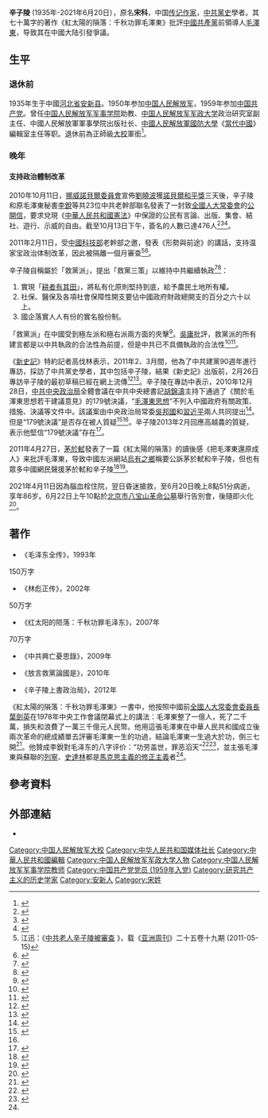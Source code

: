 {{Infobox writer <!-- For more information see [[:Template:Infobox_Writer/doc|:Template:Infobox Writer/doc]]. --> 
| name          = 辛子陵
| birth_date    = 1935年
| birth_place   = {{CHN-1928}}[[河北省|河北省]][[安新县|安新县]]
| death_date    = {{Death date and age|2021|06|20|1935|mf=y}}
| death_place   = {{CHN}}[[北京市|北京市]]
| alma_mater    = 
| nationality   = {{PRC}}
| language      = 中文
| notableworks  = 《毛澤東全傳》<br/>《紅太陽的隕落：千秋功罪毛澤東》
}}
'''辛子陵'''  (1935年-2021年6月20日），原名'''宋科'''，中国[[传记|传记]][[作家|作家]]，[[中國共產黨歷史|中共黨史]]學者。其七十萬字的著作《紅太陽的隕落：千秋功罪毛澤東》批評[[中國共產黨|中國共產黨]]前領導人[[毛澤東|毛澤東]]，导致其在中國大陆引發爭議。

==生平==
===退休前===
1935年生于中國[[河北省|河北省]][[安新县|安新县]]。1950年参加[[中国人民解放军|中国人民解放军]]，1959年参加[[中国共产党|中国共产党]]。曾任[[中国人民解放军军事学院|中国人民解放军军事学院]]助教、[[中国人民解放军军政大学|中国人民解放军军政大学]]政治研究室副主任、中國人民解放軍軍事學院出版社长、[[中國人民解放軍國防大學|中國人民解放軍國防大學]]《[[當代中國|當代中國]]》編輯室主任等职。退休前為正師級[[大校|大校]]軍銜<ref>{{Cite news | url=http://hk.apple.nextmedia.com/international/art/20110524/15280108 | title=茅於軾與辛子陵撰文批毛澤東 左派擬起訴 | publisher=[[蘋果日報_(香港)|蘋果日報]] | access-date=2019-04-07 | archive-url=https://web.archive.org/web/20170216221521/http://hk.apple.nextmedia.com/international/art/20110524/15280108 | archive-date=2017-02-16 | dead-url=no }}</ref>。

===晚年===
====支持政治體制改革====
2010年10月11日，[[挪威諾貝爾委員會|挪威諾貝爾委員會]]宣佈[[劉曉波|劉曉波]]獲[[諾貝爾和平獎|諾貝爾和平獎]]三天後，辛子陵和原毛澤東秘書[[李銳_(1917年)|李銳]]等共23位中共老幹部聯名發表了一封致[[全國人民代表大會常務委員會|全國人大常委會]]的[[公開信|公開信]]，要求兌現《[[中華人民共和國憲法|中華人民共和國憲法]]》中保證的公民有言論、出版、集會、結社、遊行、示威的自由。截至10月13日下午，簽名的人數已達476人<ref>{{Cite news | url=http://www.bbc.co.uk/zhongwen/trad/china/2010/10/101013_china_letter_copy.shtml | title=致全國人大要求新聞言論自由公開信原文 | date=2010年10月13日 | publisher=[[BBC|BBC]] | access-date=2014年11月27日 | archive-url=https://web.archive.org/web/20101018062357/http://www.bbc.co.uk/zhongwen/trad/china/2010/10/101013_china_letter_copy.shtml | archive-date=2010年10月18日 | dead-url=no }}</ref><ref>{{Cite web | url=http://www.hrichina.org/cht/content/4987 | title=中共老幹部的公開信: “新聞必須自由！” | publisher=中国人权 | date=2011年1月27日 | access-date=2014年11月27日 | archive-url=https://web.archive.org/web/20141205160055/http://www.hrichina.org/cht/content/4987 | archive-date=2014年12月5日 | dead-url=no }}</ref><ref>{{Cite news | url=http://www.theguardian.com/world/2010/oct/13/china-party-veterans-free-speech | title=''Chinese Communist party veterans defy censors with call for free speech'' | location=英國 | publisher=《[[衛報|衛報]]》 | date=2010年10月13日 | access-date=2014年11月27日 | archive-url=https://web.archive.org/web/20141205004932/http://www.theguardian.com/world/2010/oct/13/china-party-veterans-free-speech | archive-date=2014年12月5日 | dead-url=no }}{{en}}</ref>。

2011年2月11日，受[[中華人民共和國科學技術部|中國科技部]]老幹部之邀，發表《形勢與前途》的講話，支持温家宝政治体制改革，因此被隔離一個月審查<ref>江迅：《[http://www.yzzk.com/cfm/inews.cfm?Path=3494260932&File=20110506/yz051100a.htm 中共老人辛子陵被審查] {{Wayback|url=http://www.yzzk.com/cfm/inews.cfm?Path=3494260932&File=20110506%2Fyz051100a.htm |date=20141205082108 }}》，载《[[亚洲周刊|亚洲周刊]]》二十五卷十九期 (2011-05-15)</ref><ref>{{Cite news | url=http://dailynews.sina.com/gb/chn/chnnews/ausdaily/20110509/15112435017.html | title=反對批判溫家寶 中共老幹部辛子陵被審查 | date=2011年5月9日 | work=[[澳洲日報|澳洲日報]] | publisher=[[新浪网|新浪网]] | access-date=2014年11月26日 | archive-url=https://web.archive.org/web/20141204115825/http://dailynews.sina.com/gb/chn/chnnews/ausdaily/20110509/15112435017.html | archive-date=2014年12月4日 | dead-url=no }}</ref>。

辛子陵自稱屬於「救黨派」，提出「救黨三策」以維持中共繼續執政<ref>{{Cite news | title=辛子陵的救黨三策 | url=http://www.open.com.hk/old_version/1003p69.html | author=裴毅然 | date=2011年2月21日 | publisher=《[[開放雜誌|開放雜誌]]》 | access-date=2014年12月1日 | archive-url=https://web.archive.org/web/20150924061339/http://www.open.com.hk/old_version/1003p69.html | archive-date=2015年9月24日 | dead-url=no }}</ref><ref>{{Cite news | url=http://www.voachinese.com/content/article-20110518-uncut-news-ccp-senior-vs-party-122150219/781921.html | title=對比新聞：中共箝制言論，辛子陵遭審禁聲 | publisher=[[美國之音|美國之音]] | date=2011年5月17日 | access-date=2014年12月1日 | archive-url=https://web.archive.org/web/20141205071204/http://www.voachinese.com/content/article-20110518-uncut-news-ccp-senior-vs-party-122150219/781921.html | archive-date=2014年12月5日 | dead-url=no }}</ref>：
# 實現「[[耕者有其田|耕者有其田]]」，將私有化原則堅持到底，給予農民土地所有權。
# 社保、醫保及各項社會保障性開支要佔中國政府財政總開支的百分之六十以上。
# 國企落實人人有份的實名股份制。
「救黨派」在中國受到極左派和極右派兩方面的夾擊<ref>{{Cite news | url=http://www.boxun.com/news/gb/china/2011/05/201105260647.shtml | title=辛子陵救黨受夾擊 胡錦濤的部下不聽胡錦濤的話 | date=2011年5月26日 | publisher=《明鏡月刊》第16期 | author=姚監復 | access-date=2014年12月1日 | archive-url=https://web.archive.org/web/20141205185244/http://www.boxun.com/news/gb/china/2011/05/201105260647.shtml | archive-date=2014年12月5日 | dead-url=no }}</ref>。[[吳庸|吳庸]]批評，救黨派的所有建言都是以中共執政的合法性為前提，但是中共已不具備執政的合法性<ref>{{Cite web | url=http://www.boxun.com/news/gb/pubvp/2011/05/201105272328.shtml | title=辛子陵的遭遇及其迷途 | date=2011年5月27日 | author=吳庸 | access-date=2014年12月1日 | archive-url=https://web.archive.org/web/20141205185242/http://www.boxun.com/news/gb/pubvp/2011/05/201105272328.shtml | archive-date=2014年12月5日 | dead-url=no }}</ref><ref>{{cite book|author=《新史記》編輯部|title=《新史記》第2期| url=http://books.google.com/books?id=pJBWBQAAQBAJ&pg=PA85|date=2011年6月25日 |publisher=新史記雜誌社|isbn=978-1-63032-369-1|pages=85–86}}</ref>。

《[[新史記|新史記]]》特約記者高伐林表示，2011年2、3月間，他為了中共建黨90週年進行專訪，採訪了中共黨史學者，其中包括辛子陵，結果《新史記》出版前，2月26日專訪辛子陵的最初草稿已經在網上流傳<ref>{{Cite web| url=http://www.chinainperspective.com/ArtShow.aspx?AID=11169| title=《專訪黨史學者辛子陵之後不得不說的事》| author=高伐林| publisher=[[纵览中国|纵览中国]]| access-date=2014-11-28| archive-url=https://web.archive.org/web/20141218002501/http://www.chinainperspective.com/ArtShow.aspx?AID=11169| archive-date=2014-12-18| dead-url=no}}</ref><ref name="《新史記》編輯部2011">{{cite book|author=《新史記》編輯部|title=《新史記》第2期|chapter=《只有和毛澤東切割，中共才能找回自信與光榮－專訪中國學者辛子陵》 | chapterurl=//books.google.com/books?id=pJBWBQAAQBAJ&pg=PA112|date=2011年6月25日|publisher=新史記雜誌社| isbn=978-1-63032-369-1|pages=112–113}}</ref>。辛子陵在專訪中表示，2010年12月28日，[[中共中央政治局|中共中央政治局]]全體會議在中共中央總書記[[胡錦濤|胡錦濤]]主持下通過了《關於毛澤東思想若干建議意見》的179號決議，“[[毛澤東思想|毛澤東思想]]”不列入中國政府有關政策、措施、決議等文件中。該議案由中央政治局常委[[吳邦國|吳邦國]]和[[習近平|習近平]]兩人共同提出<ref name="高越農">{{Cite web | url=http://www.mingjinglishi.com/2013/01/179.html | title=中南海真有過“179號決議”嗎——請辛子陵釋疑 | author=《新史記》高越農 | date=2013年1月23日 | publisher=明鏡歷史網 | access-date=2014年11月28日 | archive-url=https://web.archive.org/web/20141205065835/http://www.mingjinglishi.com/2013/01/179.html | archive-date=2014年12月5日 | dead-url=no }}</ref>。但是“179號決議”是否存在被人質疑<ref>{{Cite news | url=http://www.nytimes.com/2011/05/06/world/asia/06iht-letter06.html | title=''Mao's Legacy Still Divides China'' | date=2011年5月5日 | publisher=[[紐約時報|紐約時報]] | access-date=2014年11月28日 | archive-url=https://web.archive.org/web/20150304032229/http://www.nytimes.com/2011/05/06/world/asia/06iht-letter06.html | archive-date=2015年3月4日 | dead-url=no }}{{en}}</ref><ref name="高越農"/>。辛子陵2013年2月回應高越農的質疑，表示他堅信“179號決議”存在<ref name="《新史记》編輯部2013">{{cite book|author=《新史记》編輯部|title=《毛澤東：大救星還是大災星?》|url=//books.google.com/books?id=GnVyBAAAQBAJ&pg=PT154| date=2013年2月15日|publisher=[[領袖出版社|領袖出版社]]| isbn=978-1-63032-670-8| pages=154–155}}</ref>。

2011年4月27日，[[茅於軾|茅於軾]]發表了一篇《紅太陽的隕落》的讀後感《把毛澤東還原成人》来批評毛澤東，导致中國左派網站[[烏有之鄉|烏有之鄉]]稱要公訴茅於軾和辛子陵，但也有眾多中國網民聲援茅於軾和辛子陵<ref>{{Cite news | url=http://dw.de/p/11MbG | title=《"毛"與"茅"的較量：烏有之鄉公訴茅於軾》 | date=2011年5月24日|publisher=[[德國之聲|德國之聲]]}}</ref><ref>{{Cite web | url=http://www.hkshp.org/mhcomment/2013-10-17fb.htm | title=《中國學者茅于軾：把毛澤東還原成人》 | publisher=香港人文學會 | access-date=2014-11-27 | archive-url=https://web.archive.org/web/20141205054623/http://www.hkshp.org/mhcomment/2013-10-17fb.htm | archive-date=2014-12-05 | dead-url=no }}</ref>。

2021年4月11日因為腦血栓住院，翌日昏迷搶救，至6月20日晚上8點51分病逝，享年86岁。6月22日上午10點於[[北京市八宝山革命公墓|北京市八宝山革命公墓]]舉行告別會，後隨即火化<ref>{{cite news |title=敢言作家辛子陵病逝 |url=https://www.epochtimes.com/b5/21/6/23/n13042253.htm}}</ref>。

==著作==
*《毛泽东全传》，1993年<ref>
{{cite book | author=辛子陵 | title=《毛泽东全传》|
date=1993年 | location=香港 | publisher=[[利文出版社|利文出版社]] |
isbn=978-9627766117}} 150万字</ref>
*《林彪正传》，2002年<ref name="辛子陵2002">
{{cite book|
author=辛子陵|
title=《林彪正传》|
url=//books.google.com/books?id=NSk2AQAAIAAJ|
year=2002年2月|
location=香港|
publisher=利文出版社|
isbn=978-962-988-078-1|
access-date=2019-04-07|
archive-url=https://web.archive.org/web/20131127072738/http://books.google.com/books?id=NSk2AQAAIAAJ|
archive-date=2013-11-27|
dead-url=no}} 50万字
</ref>
*《红太阳的陨落：千秋功罪毛泽东》，2007年<ref name="紅太陽的隕落">
{{cite book | author=辛子陵 | title=《紅太陽的隕落：千秋功罪毛澤東》 | url=//books.google.com/books?id=M45KAQAAIAAJ | year=2007年 | publisher=[[書作坊|書作坊]] | location=香港 | isbn=978-988-99039-4-7 | access-date=2019-04-07 | archive-url=https://web.archive.org/web/20131030085130/http://books.google.com/books?id=M45KAQAAIAAJ | archive-date=2013-10-30 | dead-url=no }} 70万字
</ref>
*《中共興亡憂思錄》，2009年<ref>
{{cite book|
author=辛子陵|
title=《中共興亡憂思錄》|
url=//books.google.com/books?id=0uZVcgAACAAJ|
accessdate=25 September 2013|
year=2009年|
publisher=[[天行健出版社|天行健出版社]]|
location=香港|
isbn=978-988-17515-7-7|
archive-url=https://web.archive.org/web/20131027174508/http://books.google.com/books?id=0uZVcgAACAAJ|
archive-date=2013-10-27|
dead-url=no}}
</ref>
*《放言救黨論國是》，2010年<ref name="辛子陵2010">
{{cite book|
author=辛子陵|
title=《放言救黨論國是》2010年|
url=//books.google.com/books?id=JpH2ZwEACAAJ|
accessdate=25 September 2013|
year=2010年|
location=香港|
publisher=書作坊|
isbn=978-988-19425-1-7|
archive-url=https://web.archive.org/web/20131104104139/http://books.google.com/books?id=JpH2ZwEACAAJ|
archive-date=2013-11-04|
dead-url=no}}
</ref>
*《辛子陵上書政治局》，2012年<ref name="辛子陵2012">
{{cite book|
author=辛子陵|
title=《辛子陵上書政治局》|
url=//books.google.com/books?id=EV3KkQEACAAJ|
year=2012年|
location=[[美國|美國]][[紐約市|紐約市]]|
publisher=[[明鏡出版社|明鏡出版社]]|
isbn=978-1-935981-57-2|
access-date=2019-04-07|
archive-url=https://web.archive.org/web/20131105004441/http://books.google.com/books?id=EV3KkQEACAAJ|
archive-date=2013-11-05|
dead-url=no}}
</ref>

《紅太陽的隕落：千秋功罪毛澤東》一書中，他按照中國前[[全国人民代表大会常务委员会委员长|全國人大常委會委員長]][[葉劍英|葉劍英]]在1978年中央工作會議閉幕式上的講法：毛澤東整了一億人，死了二千萬，損失和浪費了一萬三千億元人民幣。他用這張毛澤東在中華人民共和國成立後兩次革命的總成績單去評審毛澤東一生的功過，結論毛澤東一生過大於功，倒三七開<ref name="舒心">{{Cite news | url=http://www.rfa.org/cantonese/features/bookclub/shuxin-07102009133452.html/story_main | title=舒心書評：《紅太陽的隕落－千秋功罪毛澤東》 | date=2009-07-10 | publisher=[[自由亞洲電台|自由亞洲電台]] | access-date=2014-11-27 | archive-url=https://web.archive.org/web/20141205130508/http://www.rfa.org/cantonese/features/bookclub/shuxin-07102009133452.html/story_main | archive-date=2014-12-05 | dead-url=no }}</ref>。他贊成李銳對毛泽东的八字评价：“功劳盖世，罪恶滔天”<ref>
{{cite book | title=《紅太陽的隕落：千秋功罪毛澤東》 | url=//books.google.com/books?id=M45KAQAAIAAJ | chapter=《千秋功罪毛澤東》序言 | chapterurl=http://xk.2000y.net/788423/index.asp?xAction=xReadNews&NewsID=2871 | author=李銳 | year=2009年 | publisher=書作坊 | location=香港 | isbn=978-988-99039-4-7 | access-date=2019-04-07 | archive-url=https://web.archive.org/web/20131030085130/http://books.google.com/books?id=M45KAQAAIAAJ | archive-date=2013-10-30 | dead-url=no }}
</ref><ref>
{{cite book |
title=《紅太陽的隕落：千秋功罪毛澤東》 |
url=//books.google.com/books?id=M45KAQAAIAAJ |
chapter=《千秋功罪毛澤東》出版前後 |
chapterurl=http://xk.2000y.net/788423/index.asp?xAction=xReadNews&NewsID=2821 |
author=辛子陵 |
year=2009年 |
publisher=書作坊 |
location=香港 |
isbn=978-988-99039-4-7 |
access-date=2019-04-07 |
archive-url=https://web.archive.org/web/20131030085130/http://books.google.com/books?id=M45KAQAAIAAJ |
archive-date=2013-10-30 |
dead-url=no }}
</ref>，並主張毛澤東與蘇聯的[[列寧|列寧]]、[[史達林|史達林]]都是[[修正主义_(马克思主义)|馬克思主義的修正主義]]者<ref name="舒心"/>。

==參考資料==
{{Reflist|3}}

==外部連結==
* {{Cite web | url=http://www.sbs.com.au/yourlanguage/mandarin/en/content/interview-xin-ziling | title=Interview with Xin Ziling | trans_title=《辛子陵訪談》 | date=2014-10-01 | publisher=[[SBS|SBS]] | location=[[澳大利亞|澳大利亞]]}}

{{normdaten}}
{{DEFAULTSORT:xin ziling}}
[[Category:中国人民解放军大校|Category:中国人民解放军大校]]
[[Category:中华人民共和国媒体社长|Category:中华人民共和国媒体社长]]
[[Category:中華人民共和國編輯|Category:中華人民共和國編輯]]
[[Category:中国人民解放军军政大学人物|Category:中国人民解放军军政大学人物]]
[[Category:中国人民解放军军事学院教师|Category:中国人民解放军军事学院教师]]
[[Category:中国共产党党员_(1959年入党)|Category:中国共产党党员 (1959年入党)]]
[[Category:研究共产主义的历史学家|Category:研究共产主义的历史学家]]
[[Category:安新人|Category:安新人]]
[[Category:宋姓|Category:宋姓]]
